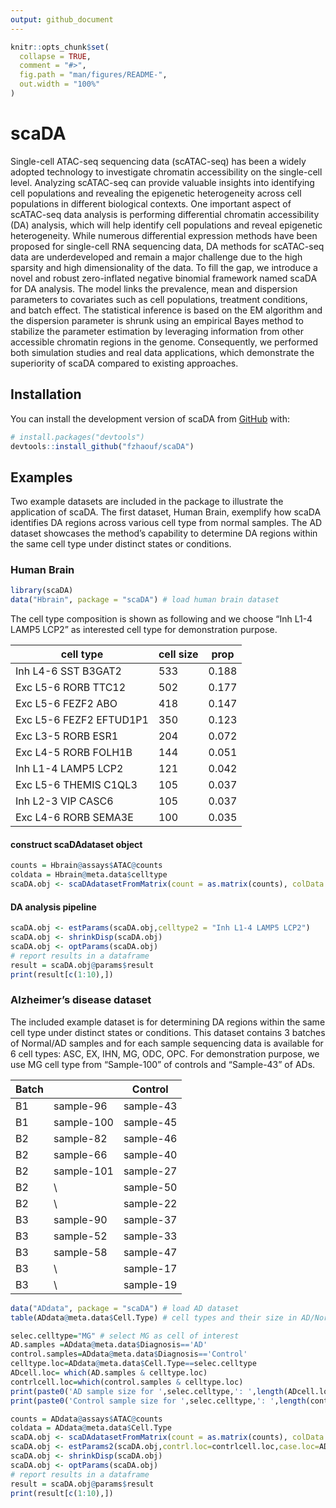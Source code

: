 ```yaml
---
output: github_document
---
```


<!-- README.md is generated from README.Rmd. Please edit that file -->

```r
knitr::opts_chunk$set(
  collapse = TRUE,
  comment = "#>",
  fig.path = "man/figures/README-",
  out.width = "100%"
)
```

# scaDA
Single-cell ATAC-seq sequencing data (scATAC-seq) has been a widely adopted technology to investigate chromatin accessibility on the single-cell level. Analyzing scATAC-seq can provide valuable insights into identifying cell populations and revealing the epigenetic heterogeneity across cell populations in different biological contexts. One important aspect of scATAC-seq data analysis is performing differential chromatin accessibility (DA) analysis, which will help identify cell populations and reveal epigenetic heterogeneity. While numerous differential expression methods have been proposed for single-cell RNA sequencing data, DA methods for scATAC-seq data are underdeveloped and remain a major challenge due to the high sparsity and high dimensionality of the data. To fill the gap, we introduce a novel and robust zero-inflated negative binomial framework named scaDA for DA analysis. The model links the prevalence, mean and dispersion parameters to covariates such as cell populations, treatment conditions, and batch effect. The statistical inference is based on the EM algorithm and the dispersion parameter is shrunk using an empirical Bayes method to stabilize the parameter estimation by leveraging information from other accessible chromatin regions in the genome. Consequently, we performed both simulation studies and real data applications, which demonstrate the superiority of scaDA compared to existing approaches.

## Installation

You can install the development version of scaDA from [GitHub](https://github.com/) with:

``` r
# install.packages("devtools")
devtools::install_github("fzhaouf/scaDA")
```

## Examples

Two example datasets are included in the package to illustrate the application of scaDA. 
The first dataset, Human Brain, exemplify how scaDA identifies DA regions across various cell
type from normal samples. The AD dataset showcases the method's capability to determine DA regions 
within the same cell type under distinct states or conditions.

### Human Brain
```r
library(scaDA)
data("Hbrain", package = "scaDA") # load human brain dataset
```
The cell type composition is shown as following and we choose "Inh L1-4 LAMP5 LCP2" as interested cell type for demonstration purpose.

| cell type | cell size | prop |
|---------|---------|---------|
| Inh L4-6 SST B3GAT2| 533| 0.188|
| Exc L5-6 RORB TTC12| 502| 0.177|
| Exc L5-6 FEZF2 ABO| 418| 0.147|
| Exc L5-6 FEZF2 EFTUD1P1| 350| 0.123|
| Exc L3-5 RORB ESR1| 204| 0.072|
| Exc L4-5 RORB FOLH1B| 144| 0.051|
| Inh L1-4 LAMP5 LCP2| 121| 0.042|
| Exc L5-6 THEMIS C1QL3|105|0.037|
| Inh L2-3 VIP CASC6|105|0.037|
| Exc L4-6 RORB SEMA3E|100|0.035|

#### construct scaDAdataset object
```r
counts = Hbrain@assays$ATAC@counts
coldata = Hbrain@meta.data$celltype
scaDA.obj <- scaDAdatasetFromMatrix(count = as.matrix(counts), colData = data.frame(coldata))
```

#### DA analysis pipeline
```r
scaDA.obj <- estParams(scaDA.obj,celltype2 = "Inh L1-4 LAMP5 LCP2")
scaDA.obj <- shrinkDisp(scaDA.obj)
scaDA.obj <- optParams(scaDA.obj)
# report results in a dataframe
result = scaDA.obj@params$result
print(result[c(1:10),])
```
### Alzheimer's disease dataset
The included example dataset is for determining DA regions within the same cell type under distinct states or conditions. This dataset contains 3 batches of Normal/AD samples and for each sample sequencing data is available for 6 cell types: ASC, EX, IHN, MG, ODC, OPC. For demonstration purpose, we use MG cell type from "Sample-100" of controls and "Sample-43" of ADs.

| Batch |  | Control | Case |
|---------|---------|---------|
| B1 | sample-96 | sample-43 |
| B1 | sample-100 | sample-45 |
| B2 | sample-82 | sample-46 |
| B2 | sample-66 | sample-40 |
| B2 | sample-101 | sample-27 |
| B2 | \ | sample-50 |
| B2 | \ | sample-22 |
| B3 | sample-90 | sample-37 |
| B3 | sample-52 | sample-33 |
| B3 | sample-58 | sample-47 |
| B3 | \ | sample-17 |
| B3 | \ | sample-19 |

```r
data("ADdata", package = "scaDA") # load AD dataset
table(ADdata@meta.data$Cell.Type) # cell types and their size in AD/Normal

selec.celltype="MG" # select MG as cell of interest
AD.samples =ADdata@meta.data$Diagnosis=='AD'
control.samples=ADdata@meta.data$Diagnosis=='Control'
celltype.loc=ADdata@meta.data$Cell.Type==selec.celltype
ADcell.loc= which(AD.samples & celltype.loc)
contrlcell.loc=which(control.samples & celltype.loc)
print(paste0('AD sample size for ',selec.celltype,': ',length(ADcell.loc)))
print(paste0('Control sample size for ',selec.celltype,': ',length(contrlcell.loc)))

counts = ADdata@assays$ATAC@counts 
coldata = ADdata@meta.data$Cell.Type
scaDA.obj <- scaDAdatasetFromMatrix(count = as.matrix(counts), colData = data.frame(coldata))
scaDA.obj <- estParams2(scaDA.obj,contrl.loc=contrlcell.loc,case.loc=ADcell.loc)
scaDA.obj <- shrinkDisp(scaDA.obj)
scaDA.obj <- optParams(scaDA.obj)
# report results in a dataframe
result = scaDA.obj@params$result
print(result[c(1:10),])
```



